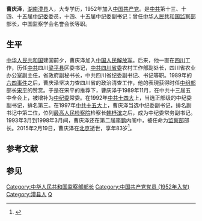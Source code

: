 {{Infobox officeholder
|姓名                     =曹庆泽
|出生日期                  ={{Birth date|1932|1|14}}
|出生地点                  =[[湖南|湖南]][[澧县|澧县]]
|逝世日期                  ={{death date and age|2015|2|19|1932|1|14}}
|逝世地点                  =[[中国|中国]][[北京|北京]]
|国籍                      ={{ROC}}（1932－1949）<br>{{PRC}}（1949－2015）
|政党                      ={{CPC}}
}}

'''曹庆泽'''{{BD|1932年|1月14日|2015年|2月19日|catIdx=C曹}}，[[湖南省|湖南]][[澧县|澧县]]人，大专学历，1952年加入[[中国共产党|中国共产党]]。是[[中共|中共]]第十三、十四、十五届[[中国共产党中央纪律检查委员会|中纪委]]委员，十四、十五届中纪委副书记；曾任[[中华人民共和国监察部|中华人民共和国监察部]]部长，中国监察学会名誉会长等职。

== 生平 ==
[[中华人民共和国|中华人民共和国]]建国前夕，曹庆泽加入[[中国人民解放军|中国人民解放军]]。后来，他一直在[[四川省|四川]]工作，历任[[中国共产党|中共]]四川[[梁平区|梁平县]]区委书记，[[中国共产党四川省委员会|中共四川省委]]农村工作部副处长，四川省农业办公室副主任，省政府副秘书长，中共四川省纪委副书记、书记等职。1989年的[[六四事件|六四事件]]之后，曹庆泽坚决力查四川省的政治清查工作，他的表現获得时任[[中国共产党中央委员会组织部|中组部]]部长[[宋平|宋平]]的赞赏。于是在宋平的推荐下，曹庆泽于1989年11月，在中共十三届五中全会上，被增补为[[中国共产党中央纪律检查委员会|中纪委]]常委。在1992年[[中共十四大|中共十四大]]上，当选正部级的中纪委副书记，排名第三。在1997年[[中共十五大|中共十五大]]上，曹庆泽当选中纪委副书记，排名副书记中第二位，位列[[中华人民共和国最高人民检察院|最高人民检察院]]检察长[[韩杼滨|韩杼滨]]之后，成为中纪委常务副书记。1993年3月到1998年3月间，曹庆泽还在第二届[[李鹏|李鹏]]内阁中，被任命为[[中华人民共和国监察部|监察部]]部长。2015年2月19日，曹庆泽在[[北京|北京]]逝世，享年83岁<ref>{{cite news|title=曹庆泽同志遗体送别仪式在京举行|url=http://cpc.people.com.cn/n/2015/0302/c87393-26620551.html|accessdate=2015-03-07|newspaper=人民网|archivedate=2015-03-08|archiveurl=https://web.archive.org/web/20150308140235/http://cpc.people.com.cn/n/2015/0302/c87393-26620551.html|dead-url=no}}</ref>。

== 参考文献 ==
{{Reflist}}

== 参见 ==
{{start box}}
{{s-gov|prc}}
{{s-before|[[尉健行|尉健行]]}}
{{s-title|[[中华人民共和国监察部|中华人民共和国监察部]]部长|1993年－1998年}}
{{s-after|[[何勇_(1940年)|何勇]]}}
{{end box}}

{{Minister of Supervision of the People's Republic of China}}
{{DEFAULTSORT:C}}
[[Category:中华人民共和国监察部部长|Category:中华人民共和国监察部部长]]
[[Category:中国共产党党员_(1952年入党)|Category:中国共产党党员 (1952年入党)]]
[[Category:澧县人|Category:澧县人]]
[[Category:曹姓|Q]]